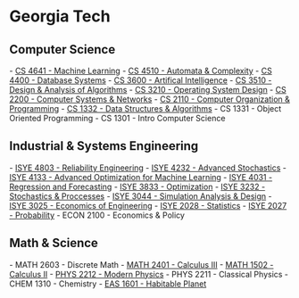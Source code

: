= Georgia Tech =

== Computer Science ==
- [[syllabi/CS_4641.pdf|CS 4641 - Machine Learning]]
- [[syllabi/CS_4510.pdf|CS 4510 - Automata & Complexity]]
- [[syllabi/CS_4400.pdf|CS 4400 - Database Systems]]
- [[syllabi/CS_3600.pdf|CS 3600 - Artifical Intelligence]]
- [[syllabi/CS_3510.pdf|CS 3510 - Design & Analysis of Algorithms]]
- [[http://cs3210.cc.gatech.edu/index.html|CS 3210 - Operating System Design]]
- [[syllabi/CS_2200.pdf|CS 2200 - Computer Systems & Networks]]
- [[syllabi/CS_2110.pdf|CS 2110 - Computer Organization & Programming]]
- [[syllabi/CS_1332.pdf|CS 1332 - Data Structures & Algorithms]]
- CS 1331 - Object Oriented Programming
- CS 1301 - Intro Computer Science

== Industrial & Systems Engineering ==
- [[syllabi/ISYE_4803.pdf|ISYE 4803 - Reliability Engineering]]
- [[syllabi/ISYE_4232.pdf|ISYE 4232 - Advanced Stochastics]]
- [[syllabi/ISYE_4133.pdf|ISYE 4133 - Advanced Optimization for Machine Learning]]
- [[syllabi/ISYE_4031.pdf|ISYE 4031 - Regression and Forecasting]]
- [[syllabi/ISYE_3833.pdf|ISYE 3833 - Optimization]]
- [[syllabi/ISYE_3232.pdf|ISYE 3232 - Stochastics & Proccesses]]
- [[syllabi/ISYE_3044.pdf|ISYE 3044 - Simulation Analysis & Design]]
- [[syllabi/ISYE_3025.pdf|ISYE 3025 - Economics of Engineering]]
- [[syllabi/ISYE_2028.pdf|ISYE 2028 - Statistics]]
- [[syllabi/ISYE_2027.pdf|ISYE 2027 - Probability]]
- ECON 2100 - Economics & Policy

== Math & Science ==
- MATH 2603 - Discrete Math
- [[syllabi/MATH_2401.pdf|MATH 2401 - Calculus III]]
- [[syllabi/MATH_1502.pdf|MATH 1502 - Calculus II]]
- [[syllabi/PHYS_2212.pdf|PHYS 2212 - Modern Physics]]
- PHYS 2211 - Classical Physics
- CHEM 1310 - Chemistry
- [[syllabi/EAS_1601.pdf|EAS  1601 - Habitable Planet]]

